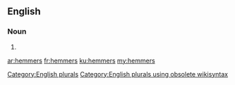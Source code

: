 ==English==

===Noun===
{{head|en}}

# {{plural of|hemmer}}

[[Category:English plurals]][[Category:English plurals using obsolete wikisyntax]]

[[ar:hemmers]]
[[fr:hemmers]]
[[ku:hemmers]]
[[my:hemmers]]